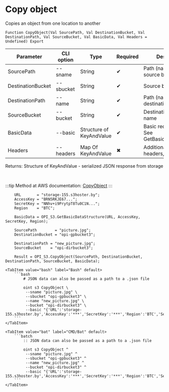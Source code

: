 ﻿---
sidebar_position: 9
---


# Copy object
 Copies an object from one location to another



`Function CopyObject(Val SourcePath, Val DestinationBucket, Val DestinationPath, Val SourceBucket, Val BasicData, Val Headers = Undefined) Export`

  | Parameter | CLI option | Type | Required | Description |
  |-|-|-|-|-|
  | SourcePath | --sname | String | &#x2714; | Path (name) in the source bucket |
  | DestinationBucket | --sbucket | String | &#x2714; | Source bucket name |
  | DestinationPath | --name | String | &#x2714; | Path (name) in the destination bucket |
  | SourceBucket | --bucket | String | &#x2714; | Destination bucket name |
  | BasicData | --basic | Structure of KeyAndValue | &#x2714; | Basic request data. See GetBasicDataStructure |
  | Headers | --headers | Map Of KeyAndValue | &#x2716; | Additional request headers, if necessary |

  
  Returns:  Structure of KeyAndValue - serialized JSON response from storage

<br/>

:::tip
Method at AWS documentation: [CopyObject](https://docs.aws.amazon.com/AmazonS3/latest/API/API_CopyObject.html)
:::
<br/>


```bsl title="1C:Enterprise/OneScript code example"
    URL       = "storage-155.s3hoster.by";
    AccessKey = "BRN5RKJE67...";
    SecretKey = "NNhv+i9PrytpT8Tu0C1N...";
    Region    = "BTC";

    BasicData = OPI_S3.GetBasicDataStructure(URL, AccessKey, SecretKey, Region);

    SourcePath        = "picture.jpg";
    DestinationBucket = "opi-gpbucket3";

    DestinationPath = "new_picture.jpg";
    SourceBucket    = "opi-dirbucket3";

    Result = OPI_S3.CopyObject(SourcePath, DestinationBucket, DestinationPath, SourceBucket, BasicData);
```
 

 <Tabs>
  
    <TabItem value="bash" label="Bash" default>
        ```bash
            # JSON data can also be passed as a path to a .json file
            
            oint s3 CopyObject \
             --sname "picture.jpg" \
             --sbucket "opi-gpbucket3" \
             --name "new_picture.jpg" \
             --bucket "opi-dirbucket3" \
             --basic "{'URL':'storage-155.s3hoster.by','AccessKey':'***','SecretKey':'***','Region':'BTC','Service':'s3'}"
        ```
    </TabItem>
  
    <TabItem value="bat" label="CMD/Bat" default>
        ```batch
            :: JSON data can also be passed as a path to a .json file
            
            oint s3 CopyObject ^
             --sname "picture.jpg" ^
             --sbucket "opi-gpbucket3" ^
             --name "new_picture.jpg" ^
             --bucket "opi-dirbucket3" ^
             --basic "{'URL':'storage-155.s3hoster.by','AccessKey':'***','SecretKey':'***','Region':'BTC','Service':'s3'}"
        ```
    </TabItem>
</Tabs>




